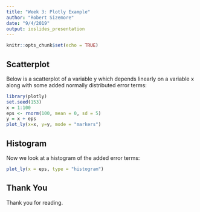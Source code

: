 ```yaml
---
title: "Week 3: Plotly Example"
author: "Robert Sizemore"
date: "9/4/2019"
output: ioslides_presentation
---
```


```r
knitr::opts_chunk$set(echo = TRUE)
```

## Scatterplot

Below is a scatterplot of a variable y which depends linearly on a variable x along with some added normally distributed error terms:

```r
library(plotly)
set.seed(153)
x = 1:100
eps <- rnorm(100, mean = 0, sd = 5)
y = x + eps
plot_ly(x=x, y=y, mode = "markers")
```

## Histogram

Now we look at a histogram of the added error terms:

```r
plot_ly(x = eps, type = "histogram")
```


## Thank You

Thank you for reading.

